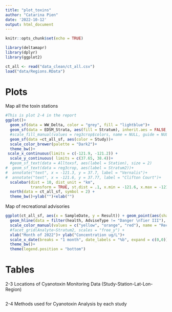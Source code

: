 ```yaml
---
title: "plot_toxins"
author: "Catarina Pien"
date: '2022-10-12'
output: html_document
---
```


```r
knitr::opts_chunk$set(echo = TRUE)
```

```r
library(deltamapr)
library(dplyr)
library(ggplot2)
```



```r
ct_all <- read("data_clean/ct_all.csv")
load("data/Regions.RData")
```

# Plots

Map all the toxin stations
```r

#This is plot 2-4 in the report
ggplot()+
  geom_sf(data = WW_Delta, color = "grey", fill = "lightblue")+
  geom_sf(data = EDSM_Strata, aes(fill = Stratum), inherit.aes = FALSE, alpha = 0.1)+
  #scale_fill_manual(values = reg3crop$colors, name = NULL, guide = NULL)+
  geom_sf(data =ct_all_sf, aes(color = Study))+
  scale_color_brewer(palette = "Dark2")+
  theme_bw()+
 scale_x_continuous(limits = c(-121.9, -121.2)) +
  scale_y_continuous( limits = c(37.65, 38.4))+
  #geom_sf_text(data = Alltoxsf, aes(label = Station), size = 2)
#  geom_sf_text(data = reg3crop, aes(label = Stratum2))+
#  annotate("text", x = -121.3, y = 37.7, label = "Vernalis")+
#  annotate("text", x = -121.6, y = 37.77, label = "Clifton Court")+
  scalebar(dist = 10, dist_unit = "km",
           transform = TRUE, st.dist = .1, x.min = -121.6, x.max = -121.8, y.min = 37.7, y.max = 37.9) +
  north(data = ct_all_sf, symbol = 2) +
  theme_bw()+ylab("")+xlab("")
```

Map of recreational advisories
```r
ggplot(ct_all_sf, aes(x = SampleDate, y = Result)) + geom_point(aes(shape = Study))+
  geom_hline(data = filter(health, AdviseType != "Danger \nTier III"), aes(yintercept = Advisory, color = AdviseType))+
  scale_color_manual(values = c("yellow", "orange", "red"), name = "Recreational \nAdvisory")+
  #facet_grid(Analyte~Stratum2, scales = "free_y") +
  xlab("Month of 2022")+ ylab("Concentration ug/L")+
  scale_x_date(breaks = "1 month", date_labels = "%b", expand = c(0,0))+
  theme_bw()+
  theme(legend.position = "bottom")
```


# Tables

2-3 Locations of Cyanotoxin Monitoring Data (Study-Station-Lat-Lon-Region)
```r

```

2-4 Methods used for Cyanotoxin Analysis by each study
```r

```

